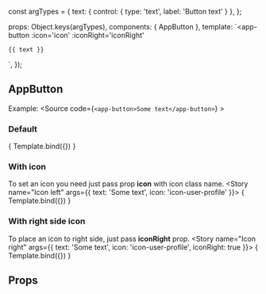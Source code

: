 const argTypes = {
    text: { control: { type: 'text', label: 'Button text' } },
};

<Meta title="ui-framework/AppButton" component={AppButton} argTypes={argTypes}/>

  props: Object.keys(argTypes),
  components: { AppButton },
  template: `<app-button
    :icon='icon'
    :iconRight='iconRight'
  >
    {{ text }}
  </app-button>`,
});


## AppButton

Example:
<Source code={`<app-button>Some text</app-button>`} ></Source>

### Default
<Canvas>
  <Story name="Default view" args={{ text: 'Some text' }}>
    { Template.bind({}) }
  </Story>
</Canvas>

### With icon
To set an icon you need just pass prop **icon** with icon class name.
<Canvas>
  <Story name="Icon left" args={{ text: 'Some text', icon: 'icon-user-profile' }}>
    { Template.bind({}) }
  </Story>
</Canvas>

### With right side icon
To place an icon to right side, just pass **iconRight** prop.
<Canvas>
  <Story name="Icon right" args={{ text: 'Some text', icon: 'icon-user-profile', iconRight: true }}>
    { Template.bind({}) }
  </Story>
</Canvas>

## Props
<ArgsTable story="Default view" />
